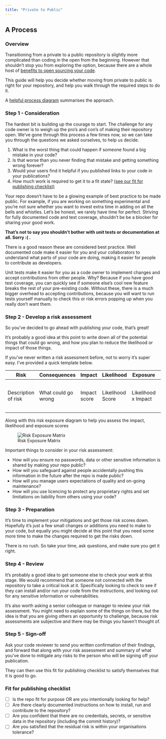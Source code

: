 ```yaml
---
title: "Private to Public"
---
```


## A Process

### Overview

Transitioning from a private to a public repository is slightly more complicated than coding in the open from the beginning. However that shouldn't stop you from exploring the option, because there are a whole host of [benefits to open sourcing your code](../index.qmd#why-develop-in-the-open-sec-why-open). 

This guide will help you decide whether moving from private to public is right for your repository, and help you walk through the required steps to do it. 

A [helpful process diagram](/private_to_public//process-chart.qmd) summarises the approach.

### Step 1 - Consideration

The hardest bit is building up the courage to start. The challenge for any code owner is to weigh up the pro's and con's of making their repository open. We've gone through this process a few times now, so we can take you through the questions we asked ourselves, to help us decide.  

1. What is the worst thing that could happen if someone found a big mistake in your code?
2. Is that worse than you never finding that mistake and getting something wrong forever?
3. Would your users find it helpful if you published links to your code in your publications?
4. How much work is required to get it to a fit state? [(see our fit for publishing checklist)](#fit-for-publishing-checklist)

Your repo doesn't have to be a glowing example of best practice to be made public. For example, if you are working on something experimental and you're not sure whether you want to invest extra time in adding on all the bells and whistles. Let's be honest, we rarely have time for perfect. Striving for fully documented code and test coverage, shouldn't be be a blocker for sharing your good work. 

**That's not to say you shouldn't bother with unit tests or documentation at all. Sorry :( .**

There is a good reason these are considered best practice. Well documented code make it easier for you and your collaborators to understand what parts of your code are doing, making it easier for people to contribute as developers. 

Unit tests make it easier for you as a code owner to implement changes and accept contributions from other people. Why? Because if you have good test coverage, you can quickly see if someone else's cool new feature breaks the rest of your pre-existing code. Without these, there is a much bigger overhead to accepting contributions, because you will want to run tests yourself manually to check this or risk errors popping up when you really don't want them. 

### Step 2 - Develop a risk assessment

So you've decided to go ahead with publishing your code, that's great!

It's probably a good idea at this point to write down all of the potential things that could go wrong, and how you plan to reduce the likelihood or impact of those things. 

If you've never written a risk assessment before, not to worry it's super easy. I've provided a quick template below. 

| Risk | Consequences | Impact | Likelihood | Exposure | Risk | Mitigations | Impact | Likelihood | Exposure| Risk | 
| --- | --- | --- | --- | --- | --- | --- | --- | --- | --- | --- |
| Description of risk | What could go wrong | Impact score | Likelihood Score | Likelihood x Impact | Risk assessment (high/medium/low) | A list of things you could do to reduce the risk | Revised impact score | Revised likelihood score | Revised exposure | Revised risk  | 

Along with this risk exposure diagram to help you assess the impact, likelihood and exposure scores

![Risk Exposure Matrix](/assets/images/risk-exposure-diagram.png)

Important things to consider in your risk assessment: 

- How will you ensure no passwords, data or other sensitive information is shared by making your repo public?
- How will you safeguard against people accidentally pushing this information in the future after the repo is made public? 
- How will you manage users expectations of quality and on-going maintenance?
- How will you use licencing to protect any proprietary rights and set limitations on liability from others using your code?

### Step 3 - Preparation

It's time to implement your mitigations and get those risk scores down. Hopefully it's just a few small changes or additions you need to make to your code, but equally you might decide at this point that you need some more time to make the changes required to get the risks down. 

There is no rush. So take your time, ask questions, and make sure you get it right. 

### Step 4 - Review

It's probably a good idea to get someone else to check your work at this stage. We would recommend that someone not connected with the repository to take a critical look at it. Specifically looking to check to see if they can install and/or run your code from the instructions, and looking out for any sensitive information or vulnerabilities. 

It's also worth asking a senior colleague or manager to review your risk assessment. You might need to explain some of the things on there, but the idea is that you are giving others an opportunity to challenge, because risk assessments are subjective and there may be things you haven't thought of. 

### Step 5 - Sign-off

Ask your code reviewer to send you written confirmation of their findings, and forward that along with your risk assessment and summary of what you've done to mitigate any risks to the person who will be signing off your publication. 

They can then use this fit for publishing checklist to satisfy themselves that it is good to go. 

### Fit for publishing checklist

- [ ] Is the repo fit for purpose OR are you intentionally looking for help?
- [ ] Are there clearly documented instructions on how to install, run and contribute to the repository?
- [ ] Are you confident that there are no credentials, secrets, or sensitive data in the repository (including the commit history)?
- [ ] Are you satisfied that the residual risk is within your organisations tolerance?

